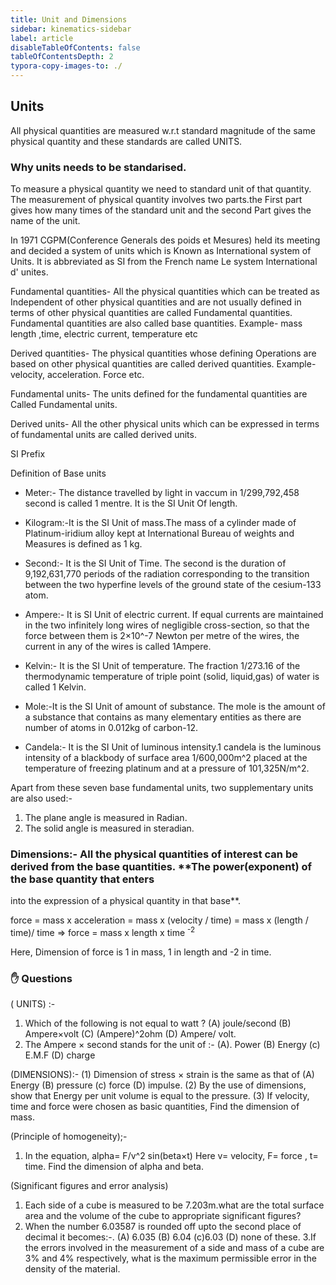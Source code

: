 ```yaml
---
title: Unit and Dimensions
sidebar: kinematics-sidebar
label: article
disableTableOfContents: false
tableOfContentsDepth: 2
typora-copy-images-to: ./
---
```

## Units
All physical quantities are measured w.r.t standard magnitude of the same physical quantity and these standards are called UNITS.

### Why units needs to be standarised.
To measure a physical quantity we need to standard unit of that quantity.
The measurement of physical quantity involves two parts.the
First part gives how many times of the standard unit and the second
Part gives the name of the unit.

In 1971 CGPM(Conference Generals des poids et Mesures) held its meeting and decided a system of units which is 
Known as International system of Units. It is abbreviated
as SI from the French name Le system International d' unites.

Fundamental quantities- All the physical quantities which can be treated as
Independent of other physical quantities and are not usually defined in 
terms of other physical quantities are called Fundamental quantities.
Fundamental quantities are also called base quantities.
Example- mass length ,time, electric current, temperature etc

Derived quantities- The physical quantities whose defining
Operations are based on other physical quantities are
called derived quantities. Example- velocity, acceleration.
Force etc.

Fundamental units- The units defined for the fundamental quantities are 
Called Fundamental units.

Derived units- All the other physical units which can be expressed
in terms of fundamental units are called derived units.

SI Prefix

Definition of Base units

- Meter:- The distance travelled by light in vaccum in 
1/299,792,458 second is called 1 mentre. It is the SI Unit 
Of length.

- Kilogram:-It is the SI Unit of mass.The mass of a cylinder made of
Platinum-iridium alloy kept at International Bureau of weights
and Measures is defined as 1 kg.

- Second:- It is the SI Unit of Time. The second is the duration of
9,192,631,770 periods of the radiation corresponding to
the transition between the two hyperfine levels of the
ground state of the cesium-133 atom.

- Ampere:- It is SI Unit of electric current. If equal currents
are maintained in the two infinitely long wires of negligible cross-section,
so that the force between them is 2×10^-7 Newton per
metre of the wires, the current in any of the wires is called 1Ampere.  
  
- Kelvin:- It is the SI Unit of temperature. The fraction 1/273.16
of the thermodynamic temperature of triple point (solid, liquid,gas)
of water is called 1 Kelvin.

- Mole:-It is the SI Unit of amount of substance. The mole is the amount of a substance that contains
as many elementary entities as there are number of atoms in 0.012kg 
of carbon-12.

- Candela:- It is the SI Unit of luminous intensity.1 candela is the luminous
intensity of a blackbody of surface area 1/600,000m^2 placed
at the temperature of freezing platinum and at a pressure of
101,325N/m^2.

Apart from these seven base fundamental units, two supplementary units are also used:-
1. The plane angle is measured in Radian.
2. The solid angle is measured in steradian.

### Dimensions:- All the physical quantities of interest can be derived from the base quantities. **The power(exponent) of the base quantity that enters
into the expression of a physical quantity in that base**.

force = mass x acceleration = mass x (velocity / time) = mass x (length / time)/ time
=> force = mass x length x time <sup>-2</sup>

Here, Dimension of force is 1 in mass, 1 in length and -2 in time.

### ✋ Questions
( UNITS) :-
1. Which of the following is not equal to watt ?
(A) joule/second (B) Ampere×volt (C) (Ampere)^2ohm
(D) Ampere/ volt.
2. The Ampere × second stands for the unit of :-
(A). Power (B) Energy (c) E.M.F (D)  charge

(DIMENSIONS):-
(1) Dimension of stress × strain is the same as that of
(A) Energy (B) pressure (c) force (D) impulse.
(2) By the use of dimensions, show that Energy per unit volume
is equal to the pressure.
(3) If velocity, time and force were chosen as basic quantities,
Find the dimension of mass.

(Principle of homogeneity);-
1. In the equation, alpha= F/v^2 sin(beta×t)
Here v= velocity, F= force , t= time.
Find the dimension of alpha and beta.

(Significant figures and error analysis)
1. Each side of a cube is measured to be 7.203m.what
are the total surface area and the volume of the cube
to appropriate significant figures?
2. When the number 6.03587 is rounded off upto the second
place of decimal it becomes:-.
(A) 6.035 (B) 6.04 (c)6.03 (D) none of these.
3.If the errors involved in the measurement of a side and mass of 
a cube are 3% and 4% respectively, what is the maximum permissible error
in the density of the material.
